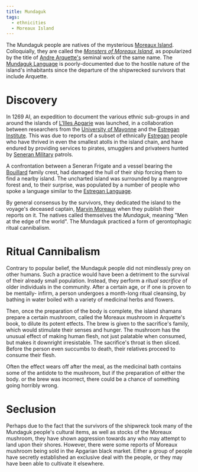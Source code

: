 ```yaml
---
title: Mundaguk
tags:
  - ethnicities
  - Moreaux Island
---
```


The Mundaguk people are natives of the mysterious
[Moreaux Island](../locations/moreaux-island.mdx). Colloquially, they are called
the [*Monsters of Moreaux Island*](../misc/monsters-of-moreaux-island.mdx), as
popularized by the title of [Andre Arquette's](../characters/andre-arquette.mdx)
seminal work of the same name. The
[Mundaguk Language](../languages/mundaguk.mdx) is poorly-documented due to the
hostile nature of the island's inhabitants since the departure of the
shipwrecked survivors that include Arquette.

# Discovery

In 1269 AI, an expedition to document the various ethnic sub-groups in and
around the islands of [L'Illes Apgarie](../locations/l-illes-apgarie.mdx) was
launched, in a collaboration between researchers from the
[University of Mayonne](../organizations/university-of-mayonne.mdx) and the
[Estregan Institute](../organizations/estregan-institute.mdx). This was due to
reports of a subset of ethnically [Estregan](./estregan.mdx) people who have
thrived in even the smallest atolls in the island chain, and have endured by
providing services to pirates, smugglers and privateers hunted by
[Seneran Military](../organizations/seneran-military.mdx#navy) patrols.

A confrontation between a Seneran Frigate and a vessel bearing the
[Bouillard](../organizations/bouillard.mdx) family crest, had damaged the hull
of their ship forcing them to find a nearby island. The uncharted island was
surrounded by a mangrove forest and, to their surprise, was populated by a
number of people who spoke a language similar to the
[Estregan Language](../languages/estregan.mdx).

By general consensus by the survivors, they dedicated the island to the voyage's
deceased captain, [Marvin Moreaux](../characters/marvin-moreaux.mdx) when they
publish their reports on it. The natives called themselves the *Mundaguk*,
meaning "Men at the edge of the world". The Mundaguk practiced a form of
gerontophagic ritual cannibalism.

# Ritual Cannibalism

Contrary to popular belief, the Mundaguk people did not mindlessly prey on other
humans. Such a practice would have been a detriment to the survival of their
already small population. Instead, they perform a *ritual sacrifice* of older
individuals in the community. After a certain age, or if one is proven to be
mentally- infirm, a person undergoes a month-long ritual cleansing, by bathing
in water boiled with a variety of medicinal herbs and flowers.

Then, once the preparation of the body is complete, the island shamans prepare a
certain mushroom, called the Moreaux mushroom in Arquette's book, to dilute its
potent etfects. The brew is given to the sacrifice's family, which would
stimulate their senses and hunger. The mushroom has the unusual effect of making
human flesh, not just palatable when consumed, but makes it downright
irresistable. The sacrifice's throat is then sliced. Before the person even
succumbs to death, their relatives proceed to consume their flesh.

Often the effect wears off after the meal, as the medicinal bath contains some
of the antidote to the mushroom, but if the preparation of either the body. or
the brew was incorrect, there could be a chance of something going horribly
wrong.

# Seclusion

Perhaps due to the fact that the survivors of the shipwreck took many of the
Mundaguk people's cultural items, as well as stocks of the Moreaux mushroom,
they have shown aggression towards any who may attempt to land upon their
shores. However, there were some reports of Moreaux mushroom being sold in the
Apgarian black market. Either a group of people have secretly established an
exclusive deal with the people, or they may have been able to cultivate it
elsewhere.
